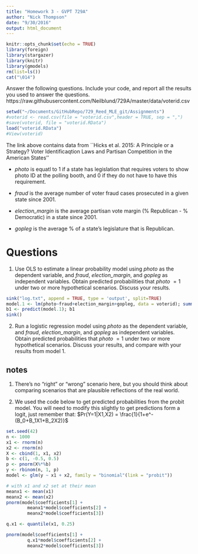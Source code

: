 ```yaml
---
title: "Homework 3 - GVPT 729A"
author: "Nick Thompson"
date: "9/30/2016"
output: html_document
---
```


```r
knitr::opts_chunk$set(echo = TRUE)
library(foreign)
library(stargazer)
library(knitr)
library(gmodels)
rm(list=ls())
cat("\014")
```

Answer the following questions.  Include your code, and report all the results you used to answer the questions.  https://raw.githubusercontent.com/Neilblund/729A/master/data/voterid.csv

```r
setwd("~/Documents/GitHubRepo/729_Reed_MLE_git/Assignments")
#voterid <- read.csv(file = "voterid.csv",header = TRUE, sep = ",")
#save(voterid, file = "voterid.RData")
load("voterid.RData")
#View(voterid)
```

The link above contains data from ``Hicks et al. 2015:  A Principle or a Strategy?  Voter Identificaqtion Laws and Partisan Competition in the American States''

* *photo* is equatl to $1$ if a state has legislation that requires voters to show photo ID at the polling booth, and $0$ if they do not have to have this requirement.

* *fraud* is the average number of voter fraud cases prosecuted in a given state since 2001.

* *election_margin* is the average partisan vote margin ($\%$ Republican - $\%$ Democratic) in a state since 2001.

* *gopleg* is the average $\%$ of a state's legislature that is Republican.

# Questions

1. Use OLS to estimate a linear probability model using *photo* as the dependent variable, and *fraud*, *election_margin*, and *gopleg* as independent variables.  Obtain predicted probabilities that *photo* $= 1$ under two or more hypothetical scenarios.  Discuss your results.

```r
sink("log.txt", append = TRUE, type = 'output', split=TRUE)
model.1 <- lm(photo~fraud+election_margin+gopleg, data = voterid); summary(model.1) #stargazer(model.1, type = 'text')
b1 <- predict(model.1); b1
sink()
```

2.  Run a logistic regression model using *photo* as the dependent variable, and *fraud*, *election_margin*, and *gopleg* as independent variables.  Obtain predicted probabilities that *photo* $= 1$ under two or more hypothetical scenarios.  Discuss your results, and compare with your results from model $1$.

## notes

1.  There's no "right" or "wrong" scenario here, but you should think about comparing scenarios that are plausible reflections of the real world.

2.  We used the code below to get predicted probabilities from the probit model.  You will need to modify this slightly to get predictions form a logit, just remember that:  $Pr(Y=1|X1,X2) = \frac{1}{1+e^-(B_0+B_1X1+B_2X2)}$

```r
set.seed(42)
n <- 1000
x1 <- rnorm(n)
x2 <- rnorm(n)
X <- cbind(1, x1, x2)
b <- c(1, -0.5, 0.5)
p <- pnorm(X%*%b)
y <- rbinom(n, 1, p)
model <- glm(y ~ x1 + x2, family = "binomial"(link = "probit"))

# with x1 and x2 set at their mean
meanx1 <- mean(x1)
meanx2 <- mean(x2)
pnorm(model$coefficients[1] +
        meanx1*model$coefficients[2] +
        meanx2*model$coefficients[3])

q.x1 <- quantile(x1, 0.25)

pnorm(model$coefficients[1] +
        q.x1*model$coefficients[2] +
        meanx2*model$coefficients[3])
```